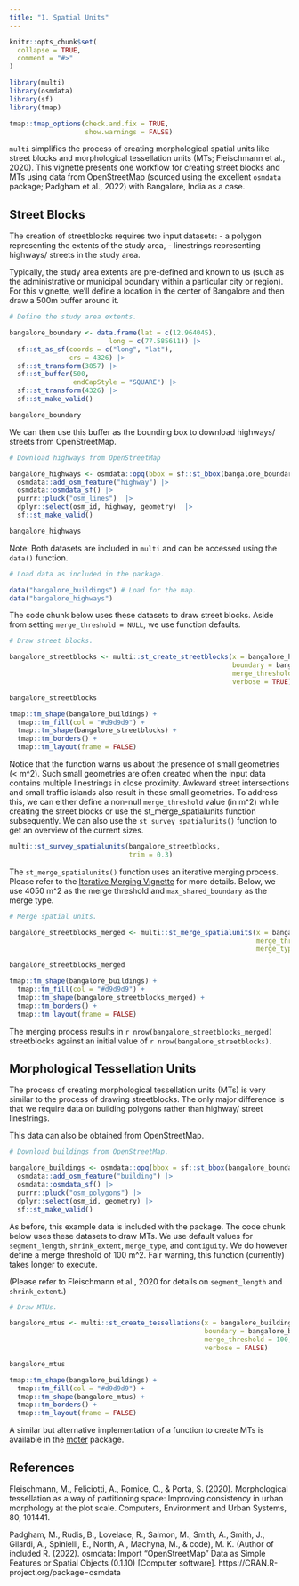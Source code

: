 ```yaml
---
title: "1. Spatial Units"
---
```


```r
knitr::opts_chunk$set(
  collapse = TRUE,
  comment = "#>"
)
```

```r
library(multi)
library(osmdata)
library(sf)
library(tmap)
```

```r
tmap::tmap_options(check.and.fix = TRUE,
                   show.warnings = FALSE)
```

`multi` simplifies the process of creating morphological spatial units like street blocks and morphological tessellation units (MTs; Fleischmann et al., 2020). This vignette presents one workflow for creating street blocks and MTs using data from OpenStreetMap (sourced using the excellent `osmdata` package; Padgham et al., 2022) with Bangalore, India as a case. 

## Street Blocks

The creation of streetblocks requires two input datasets:
- a polygon representing the extents of the study area,
- linestrings representing highways/ streets in the study area.

Typically, the study area extents are pre-defined and known to us (such as the administrative or municipal boundary within a particular city or region). For this vignette, we'll define a location in the center of Bangalore and then draw a 500m buffer around it.

```r
# Define the study area extents.

bangalore_boundary <- data.frame(lat = c(12.964045),
                         long = c(77.585611)) |> 
  sf::st_as_sf(coords = c("long", "lat"),
               crs = 4326) |> 
  sf::st_transform(3857) |> 
  sf::st_buffer(500,
                endCapStyle = "SQUARE") |> 
  sf::st_transform(4326) |> 
  sf::st_make_valid()

bangalore_boundary
```

We can then use this buffer as the bounding box to download highways/ streets from OpenStreetMap.

```r
# Download highways from OpenStreetMap

bangalore_highways <- osmdata::opq(bbox = sf::st_bbox(bangalore_boundary)) |> 
  osmdata::add_osm_feature("highway") |> 
  osmdata::osmdata_sf() |> 
  purrr::pluck("osm_lines")  |> 
  dplyr::select(osm_id, highway, geometry)  |> 
  sf::st_make_valid()

bangalore_highways
```

Note: Both datasets are included in `multi` and can be accessed using the `data()` function.

```r
# Load data as included in the package.

data("bangalore_buildings") # Load for the map.
data("bangalore_highways")

```

The code chunk below uses these datasets to draw street blocks. Aside from setting `merge_threshold = NULL`, we use function defaults.

```r
# Draw street blocks.

bangalore_streetblocks <- multi::st_create_streetblocks(x = bangalore_highways,
                                                        boundary = bangalore_boundary,
                                                        merge_threshold = NULL,
                                                        verbose = TRUE)

bangalore_streetblocks

tmap::tm_shape(bangalore_buildings) +
  tmap::tm_fill(col = "#d9d9d9") +
  tmap::tm_shape(bangalore_streetblocks) +
  tmap::tm_borders() +
  tmap::tm_layout(frame = FALSE)
```

Notice that the function warns us about the presence of small geometries (< m^2). Such small geometries are often created when the input data contains multiple linestrings in close proximity. Awkward street intersections and small traffic islands also result in these small geometries. To address this, we can either define a non-null `merge_threshold` value (in m^2) while creating the street blocks or use the st_merge_spatialunits function subsequently. We can also use the `st_survey_spatialunits()` function to get an overview of the current sizes.

```r
multi::st_survey_spatialunits(bangalore_streetblocks,
                              trim = 0.3)
```

The `st_merge_spatialunits()` function uses an iterative merging process. Please refer to the [Iterative Merging Vignette](2-Iterative-merging.Rmd) for more details. Below, we use 4050 m^2 as the merge threshold and `max_shared_boundary` as the merge type.

```r
# Merge spatial units.

bangalore_streetblocks_merged <- multi::st_merge_spatialunits(x = bangalore_streetblocks,
                                                              merge_threshold = 4050,
                                                              merge_type = "max_shared_boundary")

bangalore_streetblocks_merged

tmap::tm_shape(bangalore_buildings) +
  tmap::tm_fill(col = "#d9d9d9") +
  tmap::tm_shape(bangalore_streetblocks_merged) +
  tmap::tm_borders() +
  tmap::tm_layout(frame = FALSE)
```

The merging process results in `r nrow(bangalore_streetblocks_merged)` streetblocks against an initial value of `r nrow(bangalore_streetblocks)`.

## Morphological Tessellation Units

The process of creating morphological tessellation units (MTs) is very similar to the process of drawing streetblocks. The only major difference is that we require data on building polygons rather than highway/ street linestrings.

This data can also be obtained from OpenStreetMap.

```r
# Download buildings from OpenStreetMap.

bangalore_buildings <- osmdata::opq(bbox = sf::st_bbox(bangalore_boundary)) |> 
  osmdata::add_osm_feature("building") |> 
  osmdata::osmdata_sf() |> 
  purrr::pluck("osm_polygons") |> 
  dplyr::select(osm_id, geometry) |> 
  sf::st_make_valid()
```

As before, this example data is included with the package. The code chunk below uses these datasets to draw MTs. We use default values for `segment_length`, `shrink_extent`, `merge_type`, and `contiguity`. We do however define a merge threshold of 100 m^2. Fair warning, this function (currently) takes longer to execute.

(Please refer to Fleischmann et al., 2020 for details on `segment_length` and `shrink_extent`.) 

```r
# Draw MTUs.

bangalore_mtus <- multi::st_create_tessellations(x = bangalore_buildings,
                                                 boundary = bangalore_boundary,
                                                 merge_threshold = 100,
                                                 verbose = FALSE)

bangalore_mtus

tmap::tm_shape(bangalore_buildings) +
  tmap::tm_fill(col = "#d9d9d9") +
  tmap::tm_shape(bangalore_mtus) +
  tmap::tm_borders() +
  tmap::tm_layout(frame = FALSE)
```

A similar but alternative implementation of a function to create MTs is available in the [moter](https://github.com/wcjochem/moter) package.

## References

Fleischmann, M., Feliciotti, A., Romice, O., & Porta, S. (2020). Morphological tessellation as a way of partitioning space: Improving consistency in urban morphology at the plot scale. Computers, Environment and Urban Systems, 80, 101441.

Padgham, M., Rudis, B., Lovelace, R., Salmon, M., Smith, A., Smith, J., Gilardi, A., Spinielli, E., North, A., Machyna, M., & code), M. K. (Author of included R. (2022). osmdata: Import “OpenStreetMap” Data as Simple Features or Spatial Objects (0.1.10) [Computer software]. https://CRAN.R-project.org/package=osmdata
